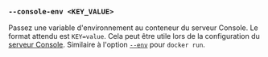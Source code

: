 ### `--console-env <KEY_VALUE>`

Passez une variable d'environnement au conteneur du serveur Console.
Le format attendu est `KEY=value`.
Cela peut être utile lors de la configuration du [serveur Console][console config].
Similaire à l'option [`--env`][docker run env] pour `docker run`.

[docker run env]: https://docs.docker.com/reference/cli/docker/container/run/#env

[console config]: /fr/docs/reference/console-config/